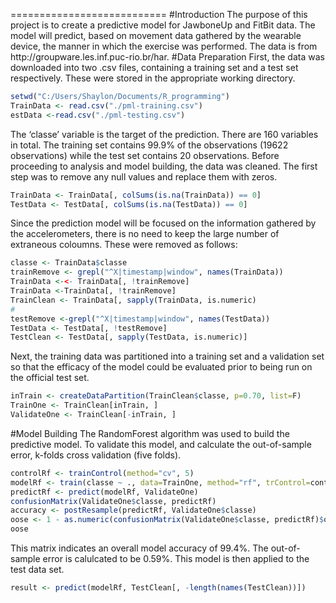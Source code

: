 
===========================
#Introduction
The purpose of this project is to create a predictive model for JawboneUp and FitBit data. The model will predict, based on movement data gathered by the wearable device, the manner in which the exercise was performed. The data is from http://groupware.les.inf.puc-rio.br/har.
#Data Preparation
First, the data was downloaded into two .csv files, containing a training set and a test set respectively. These were stored in the appropriate working directory. 
```r
setwd("C:/Users/Shaylon/Documents/R_programming")
TrainData <- read.csv("./pml-training.csv")
estData <-read.csv("./pml-testing.csv")
```
The 'classe' variable is the target of the prediction. There are 160 variables in total. 
The training set contains 99.9% of the observations (19622 observations) while the test set contains 20 observations. 
Before proceeding to analysis and model building, the data was cleaned. The first step was to remove any null values and replace them with zeros. 

```r
TrainData <- TrainData[, colSums(is.na(TrainData)) == 0]
TestData <- TestData[, colSums(is.na(TestData)) == 0]  
```
Since the prediction model will be focused on the information gathered by the accelerometers, there is no need to keep the large number of extraneous coloumns. These were removed as follows: 
```r
classe <- TrainData$classe
trainRemove <- grepl("^X|timestamp|window", names(TrainData))
TrainData <-<- TrainData[, !trainRemove]
TrainData <-TrainData[, !trainRemove]
TrainClean <- TrainData[, sapply(TrainData, is.numeric)
#
testRemove <-grepl("^X|timestamp|window", names(TestData))
TestData <- TestData[, !testRemove]
TestClean <- TestData[, sapply(TestData, is.numeric)]
```
Next, the training data was partitioned into a training set and a validation set so that the efficacy of the model could be evaluated prior to being run on the official test set.

```r
inTrain <- createDataPartition(TrainClean$classe, p=0.70, list=F)
TrainOne <- TrainClean[inTrain, ]
ValidateOne <- TrainClean[-inTrain, ]
```

#Model Building
The RandomForest algorithm was used to build the predictive model. To validate this model, and calculate the out-of-sample error, k-folds cross validation (five folds). 

```r
controlRf <- trainControl(method="cv", 5)
modelRf <- train(classe ~ ., data=TrainOne, method="rf", trControl=controlRf, ntree=250)
predictRf <- predict(modelRf, ValidateOne)
confusionMatrix(ValidateOne$classe, predictRf)
accuracy <- postResample(predictRf, ValidateOne$classe)
oose <- 1 - as.numeric(confusionMatrix(ValidateOne$classe, predictRf)$overall[1])
oose
```
This matrix indicates an overall model accuracy of 99.4%. The out-of-sample error is calulcated to be 0.59%. This model is then applied to the test data set. 

```r
result <- predict(modelRf, TestClean[, -length(names(TestClean))])
```



